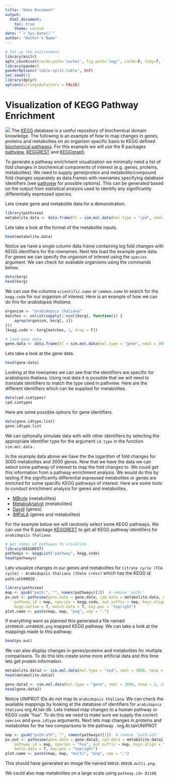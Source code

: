 ```yaml
---
title: "Demo Document"
output:
  html_document:
    toc: true
    theme: united
date: "`r Sys.Date()`"
author: "Author's Name"
---
```


```r
# Set up the environment
library(knitr)
opts_chunk$set(cache.path='cache/', fig.path='img/', cache=F, tidy=T, fig.keep='high', echo=F, dpi=100, warnings=F, message=F, comment=NA, warning=F, results='as.is') #out.width=700, 
library(pander)
panderOptions('table.split.table', Inf)
set.seed(1)
library(dplyr)
options(stringsAsFactors = FALSE)
```

Visualization of KEGG Pathway Enrichment
========================================================
![](http://pathview.r-forge.r-project.org/images/hsa01100.sim.cpd.png)
The [KEGG](http://www.genome.jp/kegg/) database is a useful repository of biochemical domain knowledge.
The following is an example of how to map changes in genes, proteins and metabolites on an organism specific basis to KEGG defined [biochemical pathways](http://www.genome.jp/kegg/pathway.html).
For this example we will use the R packages [pathview](http://bioconductor.org/packages/release/bioc/html/pathview.html), [KEGGREST](http://bioconductor.org/packages/2.12/bioc/html/KEGGREST.html) and [KEGGgraph](http://www.bioconductor.org/packages/release/bioc/html/KEGGgraph.html).


To generate a pathway enrichment visualization we minimally need a list of fold changes in biochemical components of interest (e.g. genes, proteins, metabolites). 
We need to supply gene/protein and metabolite/compound fold changes separately as data.frames with rownames specifying database identifiers (see [pathview](http://pathview.r-forge.r-project.org/) for possible options). 
This can be generated based on the output from statistical analysis used to identify any significantly differentially expressed species. 

Lets create gene and metabolite data for a demonstration.

```r
library(pathview)
metabolite.data <- data.frame(FC = sim.mol.data(mol.type = "cpd", nmol = 3000))
```

Lets take a look at the format of the metabolite inputs. 

```r
head(metabolite.data)
```

Notice we have a single column data frame containing log fold changes with KEGG identifiers for the rownames. Next lets load the example gene data. For genes we can specify the organism of interest using the ``species`` argument. We can check for available organisms using the commands below.

```r
data(korg)
head(korg)
```

We can use the columns ``scientific.name`` or ``common.name`` to search for the ``kegg.code`` for our organism of interest. Here is an example of how we can do this for *arabidopsis thaliana*.

```r
organism <- "arabidopsis thaliana"
matches <- unlist(sapply(1:ncol(korg), function(i) {
    agrep(organism, korg[, i])
}))
(kegg.code <- korg[matches, 1, drop = F])
```

```r
# load gene data
gene.data <- data.frame(FC = sim.mol.data(mol.type = "gene", nmol = 3000, species = kegg.code))
```

Lets take a look at the gene data.

```r
head(gene.data)
```

Looking at the rownames we can see that the identifiers are specific for arabidopsis thaliana. Using real data it is possible that we will need to translate identifiers to match the type used in pathview. Here are the different identifiers which can be supplied for metabolites.

```r
data(cpd.simtypes)
cpd.simtypes
```

Here are some possible options for gene identifiers.

```r
data(gene.idtype.list)
gene.idtype.list
```

We can optionally simulate data with with other identifiers by selecting the appropriate identifier type for the argument `id.type` in the function ``sim.mol.data`` .
 
In the example data above we have the the logarithm of fold changes for 3000 metabolites and 3000 genes. Now that we have the data we can select some pathway of interest to map the fold changes to. 
We could get this information from a pathway enrichment analysis. We would do this by testing if the significantly differential expressed metabolites or genes are enriched for some specific KEGG pathways of interest. Here are some tools to conduct enrichment analysis for genes and metabolites.

* [MBrole](http://csbg.cnb.csic.es/mbrole/) (metabolites)
* [MetaboAnalyst](http://www.metaboanalyst.ca/MetaboAnalyst/faces/Home.jsp) (metabolites)
* [David](http://david.abcc.ncifcrf.gov/) (genes)
* [IMPaLA](http://impala.molgen.mpg.de/) (genes and metabolites) 

For the example below we will randomly select some KEGG pathways. 
We can use the R package [KEGGREST](http://bioconductor.org/packages/2.12/bioc/html/KEGGREST.html) to get all KEGG pathway identifiers for ``arabidopsis thaliana``.


```r
# get names of pathways to visualize
library(KEGGREST)
pathways <- keggList("pathway", kegg.code)
head(pathways)
```

Lets visualize changes in our genes and metabolites for ``Citrate cycle (TCA cycle) - Arabidopsis thaliana (thale cress)`` which has the KEGG id ``path:ath00020`` .

```r
library(pathview)
map <- gsub("path:", "", names(pathways)[2])  # remove 'path:'
pv.out <- pathview(gene.data = gene.data, cpd.data = metabolite.data, gene.idtype = "KEGG", 
    pathway.id = map, species = kegg.code, out.suffix = map, keys.align = "y", 
    kegg.native = T, match.data = T, key.pos = "topright")
plot.name <- paste(map, map, "png", sep = ".")
```

If everything went as planned this generated a file named ``ath00020.ath00020.png`` mapped KEGG pathway.
<!--![ath00020.ath00020.png](ath00020.ath00020.png)-->
We can take a look at the mappings made to this pathway.

```r
head(pv.out)
```

<!---![``ath00020.ath00020.png``](``ath00020.ath00020.png``) -->

We can also display changes in genes/proteins and metabolites for multiple comparisons. To do this lets create some more artificial data and this time lets get protein information. 

```r
metabolite.data2 <- sim.mol.data(mol.type = "cpd", nmol = 3000, nexp = 2)
head(metabolite.data2)
```


```r
gene.data2 <- sim.mol.data(mol.type = "gene", nmol = 3000, nexp = 2, id.type = "UNIPROT")
head(gene.data2)
```

Notice UNIPROT IDs do not map to ``arabidopsis thaliana``. We can check the available mappings by looking at the database of identifiers for ``arabidopsis thaliana`` org.At.tair.db. Lets instead map changes to a human pathway or KEGG code "hsa". 
To do this we need to make sure we supply the correct ``species`` and ``gene.idtype`` arguments. Next lets map changes in proteins and metabolites for the two comparisons to the pathway .
org.At.tairUNIPROT

```r
map <- gsub("path:ath", "", names(pathways)[1])  # remove 'path:ath'
pv.out <- pathview(gene.data = gene.data2, cpd.data = metabolite.data2, gene.idtype = "UNIPROT", 
    pathway.id = map, species = "hsa", out.suffix = map, keys.align = "y", kegg.native = T, 
    match.data = T, key.pos = "topright")
plot.name <- paste(map, map, "multi", "png", sep = ".")
```

This should have generated an image file named ``00010.00010.multi.png``.
<!--![hsa00010.00010.multi.png](hsa00010.00010.multi.png)-->

We could also map metabolites on a large scale using `pathway.id= 01100`.
<!--![metabolic pathways](http://pathview.r-forge.r-project.org/images/hsa01100.sim.cpd.png)-->
